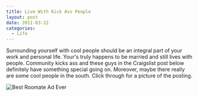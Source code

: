 ```yaml
---
title: Live With Kick Ass People
layout: post
date: 2011-03-22
categories:
  - Life
---
```


Surrounding yourself with cool people should be an
integral part of your work and personal life. Your's truly happens to be
married and still lives with people. Community kicks ass and these guys in the
Craigslist post below definitely have something special going on. Moreover,
maybe there really are some cool people in the south. Click through for a
picture of the posting.

![Best Roomate Ad Ever][1]

[1]: http://i.imgur.com/DqG4x.jpg
